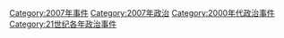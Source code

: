 [[Category:2007年事件|Category:2007年事件]]
[[Category:2007年政治|Category:2007年政治]]
[[Category:2000年代政治事件|Category:2000年代政治事件]]
[[Category:21世纪各年政治事件|Category:21世纪各年政治事件]]